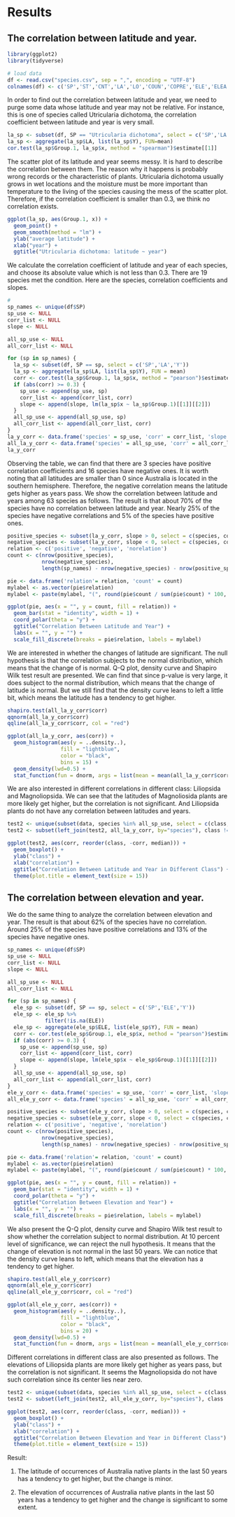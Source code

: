 # Results
## The correlation between latitude and year.
```r
library(ggplot2)
library(tidyverse)
```

```r
# load data
df <- read.csv("species.csv", sep = ",", encoding = "UTF-8")
colnames(df) <- c('SP','ST','CNT','LA','LO','COUN','COPRE','ELE','ELEA','DP','DPA','M','Y','SK')
```

In order to find out the correlation between latitude and year, we need to purge some data whose latitude and year may not be relative. For instance, this is one of species called Utricularia dichotoma, the correlation coefficient between latitude and year is very small. 

```r
la_sp <- subset(df, SP == "Utricularia dichotoma", select = c('SP','LA','Y'))
la_sp <- aggregate(la_sp$LA, list(la_sp$Y), FUN=mean)
cor.test(la_sp$Group.1, la_sp$x, method = "spearman")$estimate[[1]]
```

The scatter plot of its latitude and year seems messy. It is hard to describe the correlation between them. The reason why it happens is probably wrong records or the characteristic of plants. Utricularia dichotoma usually grows in wet locations and the moisture must be more important than temperature to the living of the species causing the mess of the scatter plot. Therefore, if the correlation coefficient is smaller than 0.3, we think no correlation exists.

```r
ggplot(la_sp, aes(Group.1, x)) +
  geom_point() + 
  geom_smooth(method = "lm") +
  ylab("average latitude") +
  xlab("year") +
  ggtitle("Utricularia dichotoma: latitude ~ year")
```

We calculate the correlation coefficient of latitude and year of each species, and choose its absolute value which is not less than 0.3. There are 19 species met the condition. Here are the species, correlation coefficients and slopes.

```r
# 
sp_names <- unique(df$SP)
sp_use <- NULL
corr_list <- NULL
slope <- NULL

all_sp_use <- NULL
all_corr_list <- NULL

for (sp in sp_names) {
  la_sp <- subset(df, SP == sp, select = c('SP','LA','Y'))
  la_sp <- aggregate(la_sp$LA, list(la_sp$Y), FUN = mean)
  corr <- cor.test(la_sp$Group.1, la_sp$x, method = "pearson")$estimate
  if (abs(corr) >= 0.3) {
    sp_use <- append(sp_use, sp)
    corr_list <- append(corr_list, corr)
    slope <- append(slope, lm(la_sp$x ~ la_sp$Group.1)[[1]][[2]])
  }
  all_sp_use <- append(all_sp_use, sp)
  all_corr_list <- append(all_corr_list, corr)
}
la_y_corr <- data.frame('species' = sp_use, 'corr' = corr_list, 'slope' = slope)
all_la_y_corr <- data.frame('species' = all_sp_use, 'corr' = all_corr_list)
la_y_corr
```

Observing the table, we can find that there are 3 species have positive correlation coefficients and 16 species have negative ones. It is worth noting that all latitudes are smaller than 0 since Australia is located in the southern hemisphere. Therefore, the negative correlation means the latitude gets higher as years pass. We show the correlation between latitude and years among 63 species as follows. The result is that about 70% of the species have no correlation between latitude and year. Nearly 25% of the species have negative correlations and 5% of the species have positive ones.

```r
positive_species <- subset(la_y_corr, slope > 0, select = c(species, corr))
negative_species <- subset(la_y_corr, slope < 0, select = c(species, corr))
relation <- c('positive', 'negative', 'norelation')
count <- c(nrow(positive_species), 
           nrow(negative_species), 
           length(sp_names) - nrow(negative_species) - nrow(positive_species))

pie <- data.frame('relation'= relation, 'count' = count)
mylabel <- as.vector(pie$relation)
mylabel <- paste(mylabel, "(", round(pie$count / sum(pie$count) * 100, 2), "%) ", sep = "") 

ggplot(pie, aes(x = "", y = count, fill = relation)) +
  geom_bar(stat = "identity", width = 1) +
  coord_polar(theta = "y") +
  ggtitle("Correlation Between Latitude and Year") +
  labs(x = "", y = "") +
  scale_fill_discrete(breaks = pie$relation, labels = mylabel)
```

We are interested in whether the changes of latitude are significant. The null hypothesis is that the correlation subjects to the normal distribution, which means that the change of is normal. Q-Q plot, density curve and Shapiro Wilk test result are presented. We can find that since p-value is very large, it does subject to the normal distribution, which means that the change of latitude is normal. But we still find that the density curve leans to left a little bit, which means the latitude has a tendency to get higher.

```r
shapiro.test(all_la_y_corr$corr)
qqnorm(all_la_y_corr$corr)
qqline(all_la_y_corr$corr, col = "red")

ggplot(all_la_y_corr, aes(corr)) +
  geom_histogram(aes(y = ..density..),
                 fill = "lightblue",
                 color = "black",
                 bins = 15) +
  geom_density(lwd=0.5) +
  stat_function(fun = dnorm, args = list(mean = mean(all_la_y_corr$corr), sd = sd(all_la_y_corr$corr)), color = "red", lwd = 1.5)
```

We are also interested in different correlations in different class: Liliopsida and Magnoliopsida. We can see that the latitudes of Magnoliosida plants are more likely get higher, but the correlation is not significant. And Liliopsida plants do not have any correlation between latitudes and years.

```r
test2 <- unique(subset(data, species %in% all_sp_use, select = c(class, species)))
test2 <- subset(left_join(test2, all_la_y_corr, by="species"), class != "Pinopsida")

ggplot(test2, aes(corr, reorder(class, -corr, median))) +
  geom_boxplot() +
  ylab("class") +
  xlab("correlation") +
  ggtitle("Correlation Between Latitude and Year in Different Class") +
  theme(plot.title = element_text(size = 15))
```

## The correlation between elevation and year.

We do the same thing to analyze the correlation between elevation and year. The result is that about 62% of the species have no correlation. Around 25% of the species have positive correlations and 13% of the species have negative ones.

```r
sp_names <- unique(df$SP)
sp_use <- NULL
corr_list <- NULL
slope <- NULL

all_sp_use <- NULL
all_corr_list <- NULL

for (sp in sp_names) {
  ele_sp <- subset(df, SP == sp, select = c('SP','ELE','Y'))
  ele_sp <- ele_sp %>%
            filter(!is.na(ELE))
  ele_sp <- aggregate(ele_sp$ELE, list(ele_sp$Y), FUN = mean)
  corr <- cor.test(ele_sp$Group.1, ele_sp$x, method = "pearson")$estimate
  if (abs(corr) >= 0.3) {
    sp_use <- append(sp_use, sp)
    corr_list <- append(corr_list, corr)
    slope <- append(slope, lm(ele_sp$x ~ ele_sp$Group.1)[[1]][[2]])
  }
  all_sp_use <- append(all_sp_use, sp)
  all_corr_list <- append(all_corr_list, corr)  
}
ele_y_corr <- data.frame('species' = sp_use, 'corr' = corr_list, 'slope' = slope)
all_ele_y_corr <- data.frame('species' = all_sp_use, 'corr' = all_corr_list)

positive_species <- subset(ele_y_corr, slope > 0, select = c(species, corr))
negative_species <- subset(ele_y_corr, slope < 0, select = c(species, corr))
relation <- c('positive', 'negative', 'norelation')
count <- c(nrow(positive_species), 
           nrow(negative_species), 
           length(sp_names) - nrow(negative_species) - nrow(positive_species))

pie <- data.frame('relation'= relation, 'count' = count)
mylabel <- as.vector(pie$relation)
mylabel <- paste(mylabel, "(", round(pie$count / sum(pie$count) * 100, 2), "%) ", sep = "") 

ggplot(pie, aes(x = "", y = count, fill = relation)) +
  geom_bar(stat = "identity", width = 1) +
  coord_polar(theta = "y") +
  ggtitle("Correlation Between Elevation and Year") +
  labs(x = "", y = "") +
  scale_fill_discrete(breaks = pie$relation, labels = mylabel)
```

We also present the Q-Q plot, density curve and Shapiro Wilk test result to show whether the correlation subject to normal distribution. At 10 percent level of significance, we can reject the null hypothesis. It means that the change of elevation is not normal in the last 50 years. We can notice that the density curve leans to left, which means that the elevation has a tendency to get higher.

```r
shapiro.test(all_ele_y_corr$corr)
qqnorm(all_ele_y_corr$corr)
qqline(all_ele_y_corr$corr, col = "red")

ggplot(all_ele_y_corr, aes(corr)) +
  geom_histogram(aes(y = ..density..),
                 fill = "lightblue",
                 color = "black",
                 bins = 20) +
  geom_density(lwd=0.5) +
  stat_function(fun = dnorm, args = list(mean = mean(all_ele_y_corr$corr), sd = sd(all_ele_y_corr$corr)), color = "red", lwd = 1.5)
```

Different correlations in different class are also presented as follows. The elevations of Liliopsida plants are more likely get higher as years pass, but the correlation is not significant. It seems the Magnoliopsida do not have such correlation since its center lies near zero.

```r
test2 <- unique(subset(data, species %in% all_sp_use, select = c(class, species)))
test2 <- subset(left_join(test2, all_ele_y_corr, by="species"), class != "Pinopsida")

ggplot(test2, aes(corr, reorder(class, -corr, median))) +
  geom_boxplot() +
  ylab("class") +
  xlab("correlation") +
  ggtitle("Correlation Between Elevation and Year in Different Class") +
  theme(plot.title = element_text(size = 15))
```

Result:

1. The latitude of occurrences of Australia native plants in the last 50 years has a tendency to get higher, but the change is minor.

2. The elevation of occurrences of Australia native plants in the last 50 years has a tendency to get higher and the change is significant to some extent.